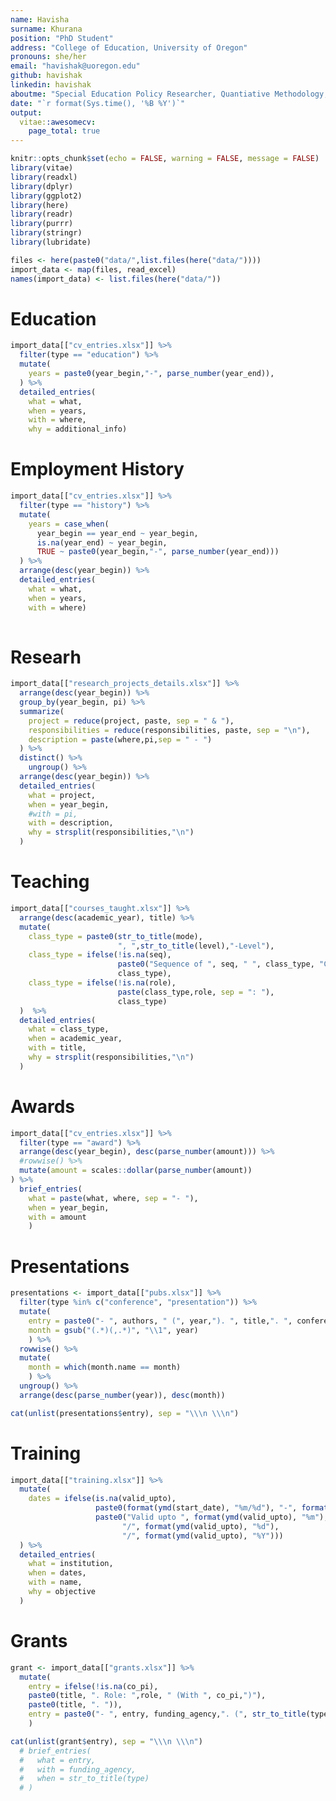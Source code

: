 ```yaml
---
name: Havisha
surname: Khurana
position: "PhD Student"
address: "College of Education, University of Oregon"
pronouns: she/her
email: "havishak@uoregon.edu"
github: havishak
linkedin: havishak
aboutme: "Special Education Policy Researcher, Quantiative Methodology, Data Enthusiast, Educator \\\n \\\nMy research focuses on access, discipline, and long-term outcomes for students with disabilities and other under-served populations in the US and India."
date: "`r format(Sys.time(), '%B %Y')`"
output:
  vitae::awesomecv:
    page_total: true
---
```


```r
knitr::opts_chunk$set(echo = FALSE, warning = FALSE, message = FALSE)
library(vitae)
library(readxl)
library(dplyr)
library(ggplot2)
library(here)
library(readr)
library(purrr)
library(stringr)
library(lubridate)
```

```r
files <- here(paste0("data/",list.files(here("data/"))))
import_data <- map(files, read_excel)
names(import_data) <- list.files(here("data/"))
```

# Education

```r
import_data[["cv_entries.xlsx"]] %>%
  filter(type == "education") %>%
  mutate(
    years = paste0(year_begin,"-", parse_number(year_end)),
  ) %>%
  detailed_entries(
    what = what,
    when = years,
    with = where,
    why = additional_info)
```

# Employment History

```r
import_data[["cv_entries.xlsx"]] %>%
  filter(type == "history") %>%
  mutate(
    years = case_when(
      year_begin == year_end ~ year_begin,
      is.na(year_end) ~ year_begin,
      TRUE ~ paste0(year_begin,"-", parse_number(year_end)))
  ) %>%
  arrange(desc(year_begin)) %>%
  detailed_entries(
    what = what,
    when = years,
    with = where)
  
```

# Researh 

```r
import_data[["research_projects_details.xlsx"]] %>%
  arrange(desc(year_begin)) %>%
  group_by(year_begin, pi) %>%
  summarize(
    project = reduce(project, paste, sep = " & "),
    responsibilities = reduce(responsibilities, paste, sep = "\n"),
    description = paste(where,pi,sep = " - ")
  ) %>%
  distinct() %>%
    ungroup() %>%
  arrange(desc(year_begin)) %>%
  detailed_entries(
    what = project,
    when = year_begin,
    #with = pi,
    with = description,
    why = strsplit(responsibilities,"\n")
  )
```

# Teaching

```r
import_data[["courses_taught.xlsx"]] %>%
  arrange(desc(academic_year), title) %>%
  mutate(
    class_type = paste0(str_to_title(mode),
                        ", ",str_to_title(level),"-Level"),
    class_type = ifelse(!is.na(seq),
                        paste0("Sequence of ", seq, " ", class_type, "Classes."),
                        class_type),
    class_type = ifelse(!is.na(role),
                        paste(class_type,role, sep = ": "),
                        class_type)
  )  %>%
  detailed_entries(
    what = class_type,
    when = academic_year,
    with = title,
    why = strsplit(responsibilities,"\n")
  )

```

# Awards

```r
import_data[["cv_entries.xlsx"]] %>%
  filter(type == "award") %>%
  arrange(desc(year_begin), desc(parse_number(amount))) %>%
  #rowwise() %>%
  mutate(amount = scales::dollar(parse_number(amount))
) %>%
  brief_entries(
    what = paste(what, where, sep = "- "),
    when = year_begin,
    with = amount
    )
```

# Presentations

```r
presentations <- import_data[["pubs.xlsx"]] %>%
  filter(type %in% c("conference", "presentation")) %>%
  mutate(
    entry = paste0("- ", authors, " (", year,"). ", title,". ", conference,". ", conf_loc,"."),
    month = gsub("(.*)(,.*)", "\\1", year)
    ) %>%
  rowwise() %>%
  mutate(
    month = which(month.name == month)
    ) %>%
  ungroup() %>%
  arrange(desc(parse_number(year)), desc(month))

cat(unlist(presentations$entry), sep = "\\\n \\\n")
```


# Training

```r
import_data[["training.xlsx"]] %>%
  mutate(
    dates = ifelse(is.na(valid_upto), 
                   paste0(format(ymd(start_date), "%m/%d"), "-", format(ymd(end_date), "%m/%d"), "/", year(ymd(start_date))),
                   paste0("Valid upto ", format(ymd(valid_upto), "%m"), 
                         "/", format(ymd(valid_upto), "%d"), 
                         "/", format(ymd(valid_upto), "%Y")))
  ) %>%
  detailed_entries(
    what = institution,
    when = dates,
    with = name,
    why = objective
  )
```


# Grants

```r
grant <- import_data[["grants.xlsx"]] %>%
  mutate(
    entry = ifelse(!is.na(co_pi),
    paste0(title, ". Role: ",role, " (With ", co_pi,")"),
    paste0(title, ". ")),
    entry = paste0("- ", entry, funding_agency,". (", str_to_title(type),").")
    )

cat(unlist(grant$entry), sep = "\\\n \\\n")
  # brief_entries(
  #   what = entry,
  #   with = funding_agency,
  #   when = str_to_title(type)
  # )
```

